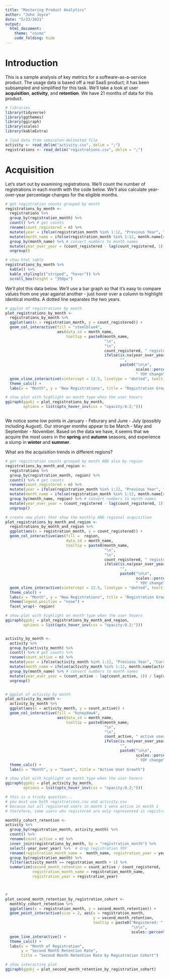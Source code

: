 ```yaml
---
title: "Mastering Product Analytics"
author: "John Joyce"
date: "5/23/2021"
output:
  html_document:
    theme: "cosmo"
    code_folding: hide
---
```


# Introduction  

This is a sample analysis of key metrics for a software-as-a-service product. The usage data  is based off a real SaaS product; it has been subsampled and simplified for this task. We'll take a look at user **acquisition**, **activity**, and **retention**. We have 21 months of data for this product.   

```r
# libraries
library(tidyverse)
library(ggthemes)
library(ggiraph)
library(scales)
library(kableExtra)

# load data from semicolon-delimited file
activity <- read_delim("activity.csv", delim = ";")
registrations <- read_delim("registrations.csv", delim = ";")

```  

# Acquisition  

Let's start out by examining registrations. We'll count the number of registrations in each month with the code below. We'll also calculate year-over-year percentage changes for the eligible months.  

```r

# get registration counts grouped by month
registrations_by_month <- 
  registrations %>% 
  group_by(registration_month) %>% 
  count() %>% # get counts
  rename(count_registered = n) %>% 
  mutate(year = ifelse(registration_month %in% 1:12, "Previous Year", "Current Year")) %>% # label the years
  mutate(month_name = ifelse(registration_month %in% 1:12, month.name[registration_month], month.name[registration_month - 12])) %>% 
  group_by(month_name) %>% # convert numbers to month names
  mutate(year_over_year = (count_registered - lag(count_registered, 1)) / lag(count_registered,1)) %>%  # calculate year-over-year change
  ungroup()

# show html table
registrations_by_month %>% 
  kable() %>% 
  kable_styling(c("striped", "hover")) %>% 
  scroll_box(height = "350px")

```  
  
We'll plot this data below. We'll use a bar graph so that it's easy to compare values from one year against another - just hover over a column to highlight identical months. A dotted line separates the two years.  

```r

# ggplot of registrations by month
plot_registrations_by_month <-
  registrations_by_month %>% 
  ggplot(aes(x = registration_month, y = count_registered)) +
  geom_col_interactive(fill = "steelblue4",
                       aes(data_id = month_name, 
                           tooltip = paste0(month_name,
                                            "\n",
                                            "\n",
                                            count_registered, " registrations",
                                            ifelse(is.na(year_over_year), 
                                                   "",
                                                   paste0("\n\n", 
                                                          scales::percent(year_over_year, accuracy = 0.01), 
                                                          " YOY change"))))) +
  geom_vline_interactive(xintercept = 12.5, linetype = "dotted", tooltip = "end of year") +
  theme_calc() +
  labs(x = "Month", y = "New Registrations", title = "Registration Growth")

# show plot with highlight on month type when the user hovers
ggiraph(ggobj = plot_registrations_by_month,
        options = list(opts_hover_inv(css = "opacity:0.2;")))



```  
  
  
We notice some low points in January - Feburary and June - July (possibly including August). Our stronger months appear to be March - May and September - November. Based on the data we have, it seems that we acquire the most users in the **spring** and **autumn** seasons, and experience a slump in **winter** and **summer**.  

What are the acquisition trends in different regions?  

```r

# get registration counts grouped by month AND also by region
registrations_by_month_and_region <- 
  registrations %>% 
  group_by(registration_month, region) %>% 
  count() %>% # get counts
  rename(count_registered = n) %>% 
  mutate(year = ifelse(registration_month %in% 1:12, "Previous Year", "Current Year")) %>% # label the years
  mutate(month_name = ifelse(registration_month %in% 1:12, month.name[registration_month], month.name[registration_month - 12])) %>% 
  group_by(month_name, region) %>% # convert numbers to month names
  mutate(year_over_year = (count_registered - lag(count_registered, 1)) / lag(count_registered,1)) %>%  # calculate year-over-year change
  ungroup()

# create new plots that show the monthly AND regional acquisition
plot_registrations_by_month_and_region <-
  registrations_by_month_and_region %>% 
  ggplot(aes(x = registration_month, y = count_registered)) +
  geom_col_interactive(aes(fill =  region,
                           data_id = month_name, 
                           tooltip = paste0(month_name,
                                            "\n",
                                            "\n",
                                            count_registered, " registrations",
                                            ifelse(is.na(year_over_year), 
                                                   "",
                                                   paste0("\n\n", 
                                                          scales::percent(year_over_year, accuracy = 0.01), 
                                                          " YOY change"))))) +
  geom_vline_interactive(xintercept = 12.5, linetype = "dotted", tooltip = "end of year") +
  theme_calc() +
  labs(x = "Month", y = "New Registrations", title = "Registration Growth by Region") +
  theme(legend.position = "none") +
  facet_wrap(~ region)

# show plot with highlight on month type when the user hovers
ggiraph(ggobj = plot_registrations_by_month_and_region,
        options = list(opts_hover_inv(css = "opacity:0.2;")))



```  

```r

activity_by_month <- 
  activity %>% 
  group_by(activity_month) %>% 
  count() %>% # get counts %>% 
  rename(count_active = n) %>% 
  mutate(year = ifelse(activity_month %in% 1:12, "Previous Year", "Current Year")) %>% # label the years
  mutate(month_name = ifelse(activity_month %in% 1:12, month.name[activity_month], month.name[activity_month - 12])) %>% 
  group_by(month_name) %>% # convert numbers to month names
  mutate(year_over_year = (count_active - lag(count_active, 1)) / lag(count_active,1)) %>%  # calculate year-over-year change
  ungroup()



```



```r

# ggplot of activity by month
plot_activity_by_month <-
  activity_by_month %>% 
  ggplot(aes(x = activity_month, y = count_active)) +
  geom_col_interactive(fill = "honeydew4", 
                       aes(data_id = month_name, 
                           tooltip = paste0(month_name,
                                            "\n",
                                            "\n",
                                            count_active, " active users",
                                            ifelse(is.na(year_over_year), 
                                                   "",
                                                   paste0("\n\n", 
                                                          scales::percent(year_over_year, accuracy = 0.01), 
                                                          " YOY change"))))) +
  theme_calc() +
  labs(x = "Month", y = "Count", title = "Active User Growth")

# show plot with highlight on month type when the user hovers
ggiraph(ggobj = plot_activity_by_month,
        options = list(opts_hover_inv(css = "opacity:0.2;")))


```  
  

```r

# this is a tricky question...
# you must use both registrations.csv and activity.csv
# because not all registered users in month 1 were active in month 1
# therefore, some users who registered are only represented in registrations.csv

monthly_cohort_retention <-
activity %>% 
  group_by(registration_month, activity_month) %>% 
  count() %>% 
  rename(count_active = n) %>% 
  inner_join(registrations_by_month, by = "registration_month") %>% 
  select(-year_over_year) %>%  # drop registration YOY
  rename(registration_month_name =  month_name, registration_year = year) %>% # rename for clarity
  group_by(registration_month) %>% 
  filter(activity_month == registration_month + 1) %>% 
  summarize(second_month_retention = count_active / count_registered,
            registration_month_name = registration_month_name,
            registration_year = registration_year)




```



```r

#
plot_second_month_retention_by_registration_cohort <-
  monthly_cohort_retention %>% 
  ggplot(aes(x = registration_month, y = second_month_retention)) +
  geom_point_interactive(size = 2, aes(x = registration_month,
                                       y = second_month_retention,
                                       tooltip = paste0("Registered: ", registration_month_name, " of ", registration_year,
                                                        "\n\n",
                                                        scales::percent(second_month_retention, accuracy = 0.01), " retained in second month"))) +
  geom_line_interactive() +
  theme_calc() +
  labs(x = "Month of Registration", 
       y = "Second Month Retention Rate", 
       title = "Second Month Retention Rate by Registration Cohort")

# show interactive plot
ggiraph(ggobj = plot_second_month_retention_by_registration_cohort)





```